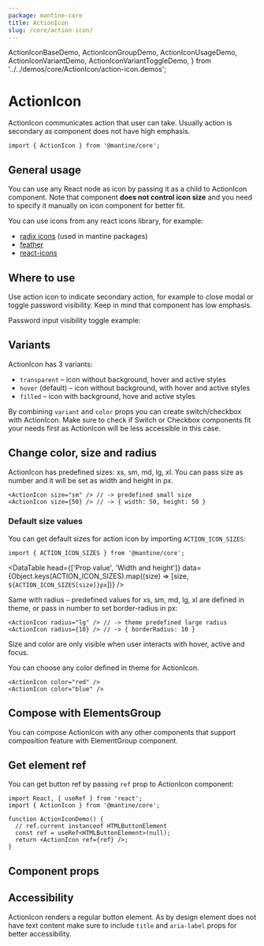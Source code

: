 ```yaml
---
package: mantine-core
title: ActionIcon
slug: /core/action-icon/
---
```


  ActionIconBaseDemo,
  ActionIconGroupDemo,
  ActionIconUsageDemo,
  ActionIconVariantDemo,
  ActionIconVariantToggleDemo,
} from '../../demos/core/ActionIcon/action-icon.demos';

# ActionIcon

ActionIcon communicates action that user can take.
Usually action is secondary as component does not have high emphasis.

<PageHeader
  source="mantine-core/src/ActionIcon/ActionIcon.tsx"
  docs="core/ActionIcon.mdx"
  package="@mantine/core"
/>

```tsx
import { ActionIcon } from '@mantine/core';
```

## General usage

You can use any React node as icon by passing it as a child to ActionIcon component.
Note that component **does not control icon size** and you need to specify it manually on icon component for better fit.

You can use icons from any react icons library, for example:

- [radix icons](https://icons.modulz.app/) (used in mantine packages)
- [feather](https://feathericons.com/)
- [react-icons](https://react-icons.github.io/react-icons)

<ActionIconBaseDemo />

## Where to use

Use action icon to indicate secondary action, for example to close modal or toggle password visibility. Keep in mind that component has low emphasis.

Password input visibility toggle example:

<ActionIconUsageDemo />

## Variants

ActionIcon has 3 variants:

- `transparent` – icon without background, hover and active styles
- `hover` (default) – icon without background, with hover and active styles
- `filled` – icon with background, hove and active styles

<ActionIconVariantDemo />

By combining `variant` and `color` props you can create switch/checkbox with ActionIcon.
Make sure to check if <GatsbyLink to="/core/switch">Switch</GatsbyLink> or <GatsbyLink to="/core/checkbox">Checkbox</GatsbyLink> components
fit your needs first as ActionIcon will be less accessible in this case.

<ActionIconVariantToggleDemo />

## Change color, size and radius

ActionIcon has predefined sizes: xs, sm, md, lg, xl.
You can pass size as number and it will be set as width and height in px.

```tsx
<ActionIcon size="sm" /> // -> predefined small size
<ActionIcon size={50} /> // -> { width: 50, height: 50 }
```

### Default size values

You can get default sizes for action icon by importing `ACTION_ICON_SIZES`:

```tsx
import { ACTION_ICON_SIZES } from '@mantine/core';
```

<DataTable
  head={['Prop value', 'Width and height']}
  data={Object.keys(ACTION_ICON_SIZES).map((size) => [size, `${ACTION_ICON_SIZES[size]}px`])}
/>

Same with radius – predefined values for xs, sm, md, lg, xl are defined in <GatsbyLink to="/theming">theme</GatsbyLink>,
or pass in number to set border-radius in px:

```tsx
<ActionIcon radius="lg" /> // -> theme predefined large radius
<ActionIcon radius={10} /> // -> { borderRadius: 10 }
```

Size and color are only visible when user interacts with hover, active and focus.

You can choose any color defined in <GatsbyLink to="/theming">theme</GatsbyLink> for ActionIcon.

```tsx
<ActionIcon color="red" />
<ActionIcon color="blue" />
```

<ActionIconConfigurator />

## Compose with ElementsGroup

You can compose ActionIcon with any other components that support composition feature with <GatsbyLink to="/core/elements-group">ElementGroup</GatsbyLink> component.

<ActionIconGroupDemo />

## Get element ref

You can get button ref by passing `ref` prop to ActionIcon component:

```tsx
import React, { useRef } from 'react';
import { ActionIcon } from '@mantine/core';

function ActionIconDemo() {
  // ref.current instanceof HTMLButtonElement
  const ref = useRef<HTMLButtonElement>(null);
  return <ActionIcon ref={ref} />;
}
```

## Component props

<PropsTable component="ActionIcon" />

## Accessibility

ActionIcon renders a regular button element.
As by design element does not have text content
make sure to include `title` and `aria-label` props for better accessibility.
